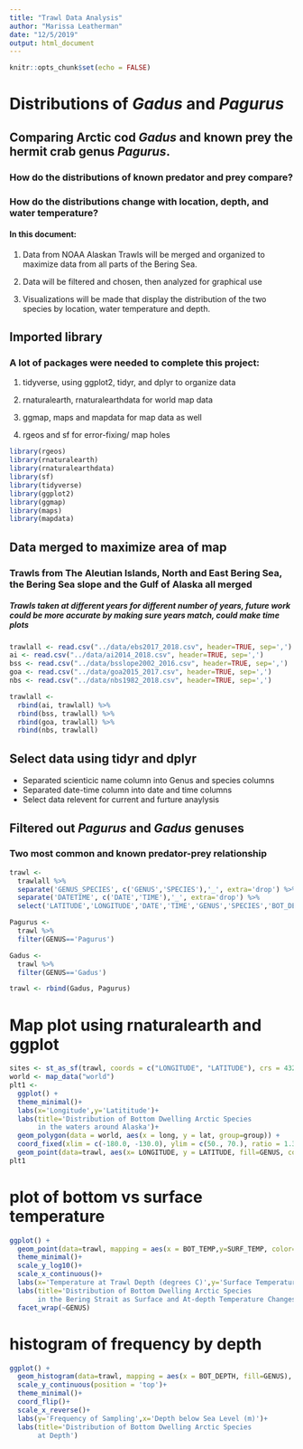 ```yaml
---
title: "Trawl Data Analysis"
author: "Marissa Leatherman"
date: "12/5/2019"
output: html_document
---
```

```r
knitr::opts_chunk$set(echo = FALSE)
```

# Distributions of *Gadus* and *Pagurus*

## Comparing Arctic cod *Gadus* and known prey the hermit crab genus *Pagurus*.
### How do the distributions of known predator and prey compare?
### How do the distributions change with location, depth, and water temperature?

#### In this document:

1. Data from NOAA Alaskan Trawls will be merged and organized to maximize data from all parts of the Bering Sea.

2. Data will be filtered and chosen, then analyzed for graphical use

3. Visualizations will be made that display the distribution of the two species by location, water temperature and depth.

## Imported library
### A lot of packages were needed to complete this project:

1. tidyverse, using ggplot2, tidyr, and dplyr to organize data

2. rnaturalearth, rnaturalearthdata for world map data

3. ggmap, maps and mapdata for map data as well

4. rgeos and sf for error-fixing/ map holes

```r

library(rgeos)
library(rnaturalearth)
library(rnaturalearthdata)
library(sf)
library(tidyverse)
library(ggplot2)
library(ggmap)
library(maps)
library(mapdata)


```

## Data merged to maximize area of map
### Trawls from The Aleutian Islands, North and East Bering Sea, the Bering Sea slope and the Gulf of Alaska all merged
##### Trawls taken at different years for different number of years, future work could be more accurate by making sure years match, could make time plots

```r

trawlall <- read.csv("../data/ebs2017_2018.csv", header=TRUE, sep=',')
ai <- read.csv("../data/ai2014_2018.csv", header=TRUE, sep=',')
bss <- read.csv("../data/bsslope2002_2016.csv", header=TRUE, sep=',')
goa <- read.csv("../data/goa2015_2017.csv", header=TRUE, sep=',')
nbs <- read.csv("../data/nbs1982_2018.csv", header=TRUE, sep=',')

trawlall <- 
  rbind(ai, trawlall) %>% 
  rbind(bss, trawlall) %>% 
  rbind(goa, trawlall) %>% 
  rbind(nbs, trawlall)

```

## Select data using tidyr and dplyr
- Separated scienticic name column into Genus and species columns
- Separated date-time column into date and time columns
- Select data relevent for current and furture anaylysis

## Filtered out *Pagurus* and *Gadus* genuses
### Two most common and known predator-prey relationship

```r
trawl <- 
  trawlall %>% 
  separate('GENUS_SPECIES', c('GENUS','SPECIES'),'_', extra='drop') %>%
  separate('DATETIME', c('DATE','TIME'),'_', extra='drop') %>%
  select('LATITUDE','LONGITUDE','DATE','TIME','GENUS','SPECIES','BOT_DEPTH','BOT_TEMP', 'SURF_TEMP')

Pagurus <- 
  trawl %>% 
  filter(GENUS=='Pagurus')

Gadus <-
  trawl %>% 
  filter(GENUS=='Gadus')

trawl <- rbind(Gadus, Pagurus)
```

# Map plot using rnaturalearth and ggplot 

```r

sites <- st_as_sf(trawl, coords = c("LONGITUDE", "LATITUDE"), crs = 4326, agr = "constant")
world <- map_data("world")
plt1 <- 
  ggplot() +
  theme_minimal()+
  labs(x='Longitude',y='Latititude')+
  labs(title='Distribution of Bottom Dwelling Arctic Species 
       in the waters around Alaska')+
  geom_polygon(data = world, aes(x = long, y = lat, group=group)) +
  coord_fixed(xlim = c(-180.0, -130.0), ylim = c(50., 70.), ratio = 1.3) +
  geom_point(data=trawl, aes(x= LONGITUDE, y = LATITUDE, fill=GENUS, color=GENUS), alpha = 0.3)
plt1

```

# plot of bottom vs surface temperature
```r

ggplot() +
  geom_point(data=trawl, mapping = aes(x = BOT_TEMP,y=SURF_TEMP, color=GENUS), alpha = 0.3)+
  theme_minimal()+
  scale_y_log10()+
  scale_x_continuous()+
  labs(x='Temperature at Trawl Depth (degrees C)',y='Surface Temperature (degrees C))')+
  labs(title='Distribution of Bottom Dwelling Arctic Species 
       in the Bering Strait as Surface and At-depth Temperature Changes')+
  facet_wrap(~GENUS)


```
# histogram of frequency by depth
```r
ggplot() +
  geom_histogram(data=trawl, mapping = aes(x = BOT_DEPTH, fill=GENUS), alpha = 0.3, bins=40, color='black')+
  scale_y_continuous(position = 'top')+
  theme_minimal()+
  coord_flip()+
  scale_x_reverse()+
  labs(y='Frequency of Sampling',x='Depth below Sea Level (m)')+
  labs(title='Distribution of Bottom Dwelling Arctic Species 
       at Depth')
```

